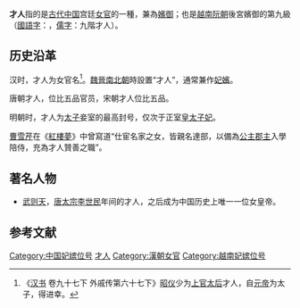 '''才人'''指的是[[古代中国|古代中国]]宫廷[[女官|女官]]的一種，兼為[[嬪御|嬪御]]；也是[[越南|越南]][[阮朝|阮朝]]後宮嬪御的第九級（[[國語字|國語字]]：{{lang|vi|Cuu-Giai Tai Nhan}}，[[儒字|儒字]]：九階才人）。

== 历史沿革 ==

汉时，才人为女官名<ref>《[[汉书|汉书]] 卷九十七下 外戚传第六十七下》[[傅昭仪|昭仪]]少为[[孝昭皇后|上官太后]]才人，自[[汉元帝|元帝]]为太子，得进幸。</ref>。[[魏晉南北朝|魏晉南北朝]]時設置“才人”，通常兼作[[妃嬪|妃嬪]]。

唐朝才人，位比五品官员，宋朝才人位比五品。

明朝时，才人为[[太子|太子]]妾室的最高封号，仅次于正室[[皇太子妃|皇太子妃]]。

[[曹雪芹|曹雪芹]]在《[[紅樓夢|紅樓夢]]》中曾寫道“仕宦名家之女，皆親名達部，以備為[[公主|公主]][[郡主|郡主]]入學陪侍，充為才人贊善之職”。

==著名人物==
*[[武则天|武则天]]，[[唐太宗|唐太宗]][[李世民|李世民]]年间的才人，之后成为中国历史上唯一一位女皇帝。

== 参考文献 ==
{{Reflist}}

[[Category:中国妃嫔位号|Category:中国妃嫔位号]]
[[Category:才人|]]
[[Category:漢朝女官|Category:漢朝女官]]
[[Category:越南妃嫔位号|Category:越南妃嫔位号]]